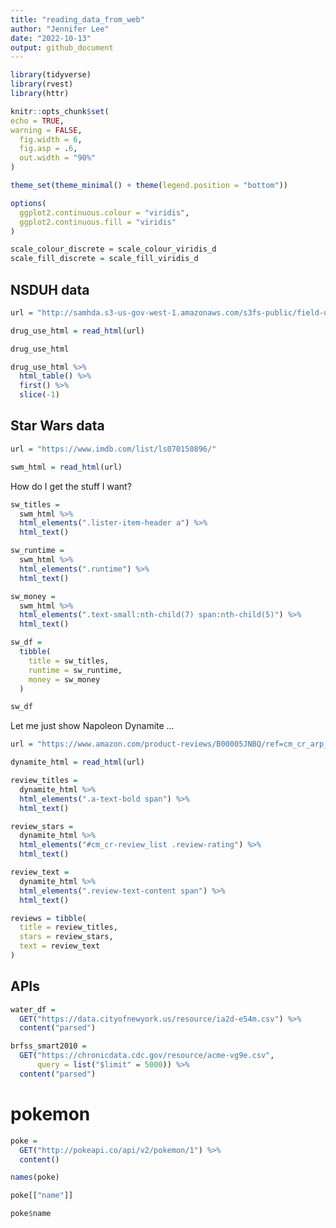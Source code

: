 ```yaml
---
title: "reading_data_from_web"
author: "Jennifer Lee"
date: "2022-10-13"
output: github_document
---
```


```r
library(tidyverse)
library(rvest)
library(httr)

knitr::opts_chunk$set(
echo = TRUE,
warning = FALSE,
  fig.width = 6,
  fig.asp = .6,
  out.width = "90%"
)

theme_set(theme_minimal() + theme(legend.position = "bottom"))

options(
  ggplot2.continuous.colour = "viridis",
  ggplot2.continuous.fill = "viridis"
)

scale_colour_discrete = scale_colour_viridis_d
scale_fill_discrete = scale_fill_viridis_d
```

## NSDUH data
```r
url = "http://samhda.s3-us-gov-west-1.amazonaws.com/s3fs-public/field-uploads/2k15StateFiles/NSDUHsaeShortTermCHG2015.htm"

drug_use_html = read_html(url)

drug_use_html
```

```r
drug_use_html %>%
  html_table() %>%
  first() %>%
  slice(-1)
```

## Star Wars data
```r
url = "https://www.imdb.com/list/ls070150896/"

swm_html = read_html(url)
```

How do I get the stuff I want?
```r
sw_titles =
  swm_html %>%
  html_elements(".lister-item-header a") %>%
  html_text()

sw_runtime =
  swm_html %>%
  html_elements(".runtime") %>%
  html_text()

sw_money = 
  swm_html %>%
  html_elements(".text-small:nth-child(7) span:nth-child(5)") %>%
  html_text()
```

```r
sw_df = 
  tibble(
    title = sw_titles,
    runtime = sw_runtime,
    money = sw_money
  )

sw_df
```

Let me just show Napoleon Dynamite ...

```r
url = "https://www.amazon.com/product-reviews/B00005JNBQ/ref=cm_cr_arp_d_viewopt_rvwer?ie=UTF8&reviewerType=avp_only_reviews&sortBy=recent&pageNumber=1"

dynamite_html = read_html(url)

review_titles = 
  dynamite_html %>%
  html_elements(".a-text-bold span") %>%
  html_text()

review_stars = 
  dynamite_html %>%
  html_elements("#cm_cr-review_list .review-rating") %>%
  html_text()

review_text = 
  dynamite_html %>%
  html_elements(".review-text-content span") %>%
  html_text()

reviews = tibble(
  title = review_titles,
  stars = review_stars,
  text = review_text
)
```

## APIs

```r
water_df =
  GET("https://data.cityofnewyork.us/resource/ia2d-e54m.csv") %>%
  content("parsed")
```

```r
brfss_smart2010 = 
  GET("https://chronicdata.cdc.gov/resource/acme-vg9e.csv",
      query = list("$limit" = 5000)) %>% 
  content("parsed")
```

# pokemon

```r
poke = 
  GET("http://pokeapi.co/api/v2/pokemon/1") %>%
  content()

names(poke)

poke[["name"]]

poke$name
```

